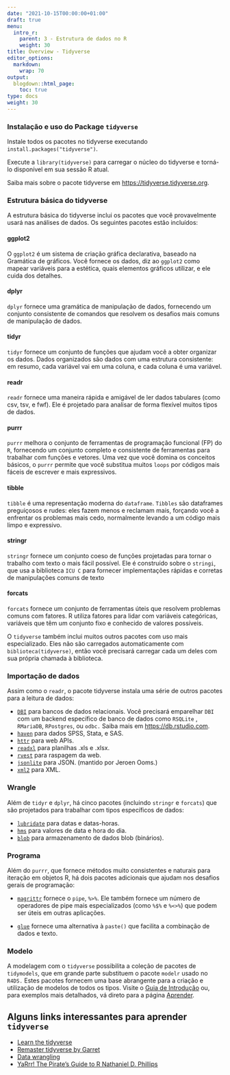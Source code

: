 ```yaml
---
date: "2021-10-15T00:00:00+01:00"
draft: true
menu:
  intro_r:
    parent: 3 - Estrutura de dados no R
    weight: 30
title: Overview - Tidyverse
editor_options: 
  markdown: 
    wrap: 70
output: 
  blogdown::html_page:
    toc: true
type: docs
weight: 30
---
```


### Instalação e uso do Package `tidyverse`

Instale todos os pacotes no tidyverse executando `install.packages("tidyverse")`.  
 
Execute a `library(tidyverse)` para carregar o núcleo do tidyverse e torná-lo disponível em sua sessão R atual.

Saiba mais sobre o pacote tidyverse em [https://tidyverse.tidyverse.org](https://tidyverse.tidyverse.org).

### Estrutura básica do tidyverse 
A estrutura básica do tidyverse inclui os pacotes que você provavelmente usará nas análises de dados. Os seguintes pacotes estão incluídos:

#### ggplot2

O `ggplot2` é um sistema de criação gráfica declarativa, baseado na Gramática de gráficos. Você fornece os dados, diz ao `ggplot2` como mapear variáveis para a estética, quais elementos gráficos utilizar, e ele cuida dos detalhes. 

#### dplyr
`dplyr` fornece uma gramática de manipulação de dados, fornecendo um conjunto consistente de comandos que resolvem os desafios mais comuns de manipulação de dados. 

#### tidyr
`tidyr` fornece um conjunto de funções que ajudam você a obter organizar os dados. Dados organizados são dados com uma estrutura consistente: em resumo, cada variável vai em uma coluna, e cada coluna é uma variável.

#### readr

`readr` fornece uma maneira rápida e amigável de ler dados tabulares (como csv, tsv, e fwf). Ele é projetado para analisar de forma flexível muitos tipos de dados.

#### purrr

`purrr` melhora o conjunto de ferramentas de programação funcional (FP) do `R`, fornecendo um conjunto completo e consistente de ferramentas para trabalhar com funções e vetores. Uma vez que você domina os conceitos básicos, o `purrr` permite que você substitua muitos `loops` por códigos mais fáceis de escrever e mais expressivos. 

#### tibble

`tibble` é uma representação moderna do `dataframe`. `Tibbles` são dataframes preguiçosos e rudes: eles fazem menos e reclamam mais, forçando você a enfrentar os problemas mais cedo, normalmente levando a um código mais limpo e expressivo. 

#### stringr

`stringr` fornece um conjunto coeso de funções projetadas para tornar o trabalho com texto o mais fácil possível. Ele é construído sobre o `stringi`, que usa a biblioteca `ICU C` para fornecer implementações rápidas e corretas de manipulações comuns de texto 

#### forcats

`forcats` fornece um conjunto de ferramentas úteis que resolvem problemas comuns com fatores. R utiliza fatores para lidar com variáveis categóricas, variáveis que têm um conjunto fixo e conhecido de valores possíveis.

O `tidyverse` também inclui muitos outros pacotes com uso mais especializado. Eles não são carregados automaticamente com `biblioteca(tidyverse)`, então você precisará carregar cada um deles com sua própria chamada à biblioteca.

### Importação de dados 
Assim como o `readr`, o pacote tidyverse instala uma série de outros pacotes para a leitura de dados:

- [`DBI`](https://github.com/r-dbi/DBI) para bancos de dados relacionais. Você precisará emparelhar `DBI` com um backend específico de banco de dados como `RSQLite` , `RMariaDB`, `RPostgres`, ou `odbc.` Saiba mais em [https://db.rstudio.com](https://db.rstudio.com).
- [`haven`](https://haven.tidyverse.org/) para dados SPSS, Stata, e SAS.
- [`httr`](https://github.com/r-lib/httr) para web APIs.
- [`readxl`](https://readxl.tidyverse.org/) para planilhas .xls e .xlsx.
- [`rvest`](https://github.com/tidyverse/rvest) para raspagem da web.
- [`jsonlite`](https://github.com/jeroen/jsonlite#jsonlite) para JSON. (mantido por Jeroen Ooms.)
- [`xml2`](https://github.com/r-lib/xml2) para XML.

### Wrangle 

Além de `tidyr` e `dplyr`, há cinco pacotes (incluindo `stringr` e `forcats`) que são projetados para trabalhar com tipos específicos de dados:

- [`lubridate`](https://lubridate.tidyverse.org/) para datas e datas-horas.
- [`hms`](https://github.com/tidyverse/hms) para valores de data e hora do dia.
- [`blob`](https://github.com/tidyverse/blob) para armazenamento de dados blob (binários).

### Programa 

Além do `purrr`, que fornece métodos muito consistentes e naturais para iteração em objetos R, há dois pacotes adicionais que ajudam nos desafios gerais de programação:

- [`magrittr`](https://magrittr.tidyverse.org/) fornece o `pipe`, `%>%`. Ele também fornece um número de operadores de pipe mais especializados (como `%$%` e `%<>%`) que podem ser úteis em outras aplicações.
 
- [`glue`](https://github.com/tidyverse/glue) fornece uma alternativa à `paste()` que facilita a combinação de dados e texto.

### Modelo 
A modelagem com o `tidyverse` possibilita a coleção de pacotes de `tidymodels`, que em grande parte substituem o pacote `modelr` usado no `R4DS.` Estes pacotes fornecem uma base abrangente para a criação e utilização de modelos de todos os tipos. Visite o [Guia de Introdução](https://www.tidymodels.org/start/) ou, para exemplos mais detalhados, vá direto para a página [Aprender](https://www.tidymodels.org/learn/).


## Alguns links interessantes para aprender `tidyverse`

+ [Learn the tidyverse](https://www.tidyverse.org/learn/)
+ [Remaster tidyverse by Garret](https://github.com/rstudio-education/remaster-the-tidyverse/)
+ [Data wrangling](https://programminghistorian.org/en/lessons/data_wrangling_and_management_in_R)
+ [YaRrr! The Pirate’s Guide to R Nathaniel D. Phillips](https://bookdown.org/ndphillips/YaRrr/)
